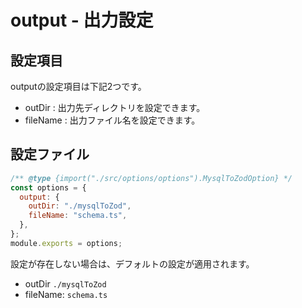 # output - 出力設定

## 設定項目

outputの設定項目は下記2つです。

- outDir : 出力先ディレクトリを設定できます。
- fileName : 出力ファイル名を設定できます。

## 設定ファイル

```js
/** @type {import("./src/options/options").MysqlToZodOption} */
const options = {
  output: {
    outDir: "./mysqlToZod",
    fileName: "schema.ts",
  },
};
module.exports = options;
```

設定が存在しない場合は、デフォルトの設定が適用されます。

- outDir `./mysqlToZod`
- fileName: `schema.ts`
